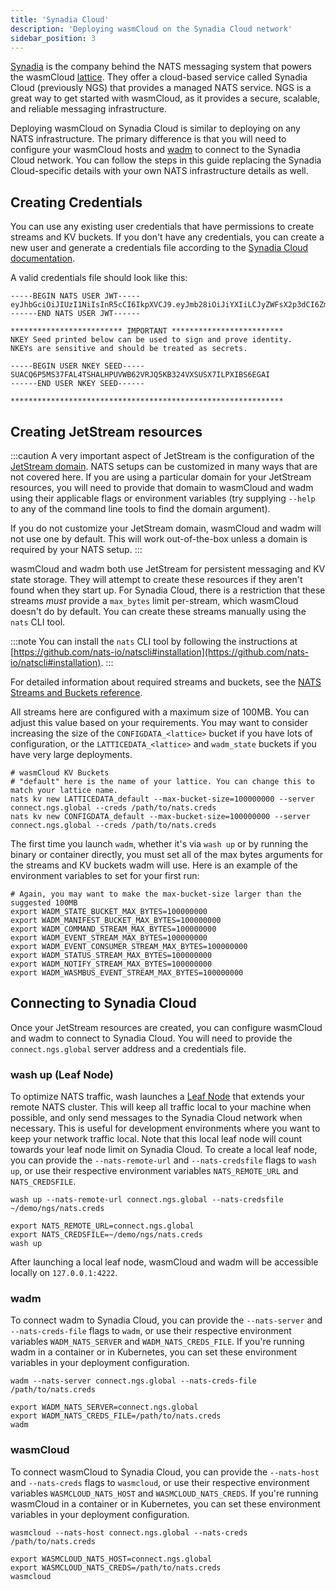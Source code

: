 ```yaml
---
title: 'Synadia Cloud'
description: 'Deploying wasmCloud on the Synadia Cloud network'
sidebar_position: 3
---
```


[Synadia](https://www.synadia.com/) is the company behind the NATS messaging system that powers the wasmCloud [lattice](/docs/concepts/lattice.mdx). They offer a cloud-based service called Synadia Cloud (previously NGS) that provides a managed NATS service. NGS is a great way to get started with wasmCloud, as it provides a secure, scalable, and reliable messaging infrastructure.

Deploying wasmCloud on Synadia Cloud is similar to deploying on any NATS infrastructure. The primary difference is that you will need to configure your wasmCloud hosts and [wadm](/docs/ecosystem/wadm/) to connect to the Synadia Cloud network. You can follow the steps in this guide replacing the Synadia Cloud-specific details with your own NATS infrastructure details as well.

## Creating Credentials

You can use any existing user credentials that have permissions to create streams and KV buckets. If you don't have any credentials, you can create a new user and generate a credentials file according to the [Synadia Cloud documentation](https://docs.synadia.com/cloud/walkthrough#user-management).

A valid credentials file should look like this:

```plaintext
-----BEGIN NATS USER JWT-----
eyJhbGciOiJIUzI1NiIsInR5cCI6IkpXVCJ9.eyJmb28iOiJiYXIiLCJyZWFsX2p3dCI6ZmFsc2UsInRoYW5rX3lvdSI6IkZvciByZWFkaW5nIHRoZSB3YXNtQ2xvdWQgZG9jcyEiLCJtb3JlX2luZm9ybWF0aW9uIjoiaHR0cHM6Ly93d3cueW91dHViZS5jb20vd2F0Y2g_dj1kUXc0dzlXZ1hjUSJ9.5XgtYkFtqgIxcYOaalhGYPGxa5mieFLmkoGpbLqdxYg
------END NATS USER JWT------

************************* IMPORTANT *************************
NKEY Seed printed below can be used to sign and prove identity.
NKEYs are sensitive and should be treated as secrets.

-----BEGIN USER NKEY SEED-----
SUACQ6P5MS37FAL4TSHALHPUVWB62VRJQ5KB324VXSUSX7ILPXIBS6EGAI
------END USER NKEY SEED------

*************************************************************
```

## Creating JetStream resources

:::caution
A very important aspect of JetStream is the configuration of the [JetStream domain](https://docs.nats.io/running-a-nats-service/configuration/leafnodes/jetstream_leafnodes). NATS setups can be customized in many ways that are not covered here. If you are using a particular domain for your JetStream resources, you will need to provide that domain to wasmCloud and wadm using their applicable flags or environment variables (try supplying `--help` to any of the command line tools to find the domain argument).

If you do not customize your JetStream domain, wasmCloud and wadm will not use one by default. This will work out-of-the-box unless a domain is required by your NATS setup.
:::

wasmCloud and wadm both use JetStream for persistent messaging and KV state storage. They will attempt to create these resources if they aren't found when they start up. For Synadia Cloud, there is a restriction that these streams _must_ provide a `max_bytes` limit per-stream, which wasmCloud doesn't do by default. You can create these streams manually using the `nats` CLI tool.

:::note
You can install the `nats` CLI tool by following the instructions at [https://github.com/nats-io/natscli#installation](https://github.com/nats-io/natscli#installation).
:::

For detailed information about required streams and buckets, see the [NATS Streams and Buckets reference](/docs/reference/nats/streams-and-buckets).

All streams here are configured with a maximum size of 100MB. You can adjust this value based on your requirements. You may want to consider increasing the size of the `CONFIGDATA_<lattice>` bucket if you have lots of configuration, or the `LATTICEDATA_<lattice>` and `wadm_state` buckets if you have very large deployments.

```shell
# wasmCloud KV Buckets
# "default" here is the name of your lattice. You can change this to match your lattice name.
nats kv new LATTICEDATA_default --max-bucket-size=100000000 --server connect.ngs.global --creds /path/to/nats.creds
nats kv new CONFIGDATA_default --max-bucket-size=100000000 --server connect.ngs.global --creds /path/to/nats.creds
```

The first time you launch `wadm`, whether it's via `wash up` or by running the binary or container directly, you must set all of the max bytes arguments for the streams and KV buckets wadm will use. Here is an example of the environment variables to set for your first run:

```shell
# Again, you may want to make the max-bucket-size larger than the suggested 100MB
export WADM_STATE_BUCKET_MAX_BYTES=100000000
export WADM_MANIFEST_BUCKET_MAX_BYTES=100000000
export WADM_COMMAND_STREAM_MAX_BYTES=100000000
export WADM_EVENT_STREAM_MAX_BYTES=100000000
export WADM_EVENT_CONSUMER_STREAM_MAX_BYTES=100000000
export WADM_STATUS_STREAM_MAX_BYTES=100000000
export WADM_NOTIFY_STREAM_MAX_BYTES=100000000
export WADM_WASMBUS_EVENT_STREAM_MAX_BYTES=100000000
```

## Connecting to Synadia Cloud

Once your JetStream resources are created, you can configure wasmCloud and wadm to connect to Synadia Cloud. You will need to provide the `connect.ngs.global` server address and a credentials file.

### wash up (Leaf Node)

To optimize NATS traffic, wash launches a [Leaf Node](https://docs.nats.io/running-a-nats-service/configuration/leafnodes) that extends your remote NATS cluster. This will keep all traffic local to your machine when possible, and only send messages to the Synadia Cloud network when necessary. This is useful for development environments where you want to keep your network traffic local. Note that this local leaf node will count towards your leaf node limit on Synadia Cloud. To create a local leaf node, you can provide the `--nats-remote-url` and `--nats-credsfile` flags to `wash up`, or use their respective environment variables `NATS_REMOTE_URL` and `NATS_CREDSFILE`.

```shell
wash up --nats-remote-url connect.ngs.global --nats-credsfile ~/demo/ngs/nats.creds
```

```shell
export NATS_REMOTE_URL=connect.ngs.global
export NATS_CREDSFILE=~/demo/ngs/nats.creds
wash up
```

After launching a local leaf node, wasmCloud and wadm will be accessible locally on `127.0.0.1:4222`.

### wadm

To connect wadm to Synadia Cloud, you can provide the `--nats-server` and `--nats-creds-file` flags to `wadm`, or use their respective environment variables `WADM_NATS_SERVER` and `WADM_NATS_CREDS_FILE`. If you're running wadm in a container or in Kubernetes, you can set these environment variables in your deployment configuration.

```shell
wadm --nats-server connect.ngs.global --nats-creds-file /path/to/nats.creds
```

```shell
export WADM_NATS_SERVER=connect.ngs.global
export WADM_NATS_CREDS_FILE=/path/to/nats.creds
wadm
```

### wasmCloud

To connect wasmCloud to Synadia Cloud, you can provide the `--nats-host` and `--nats-creds` flags to `wasmcloud`, or use their respective environment variables `WASMCLOUD_NATS_HOST` and `WASMCLOUD_NATS_CREDS`. If you're running wasmCloud in a container or in Kubernetes, you can set these environment variables in your deployment configuration.

```shell
wasmcloud --nats-host connect.ngs.global --nats-creds /path/to/nats.creds
```

```shell
export WASMCLOUD_NATS_HOST=connect.ngs.global
export WASMCLOUD_NATS_CREDS=/path/to/nats.creds
wasmcloud
```
